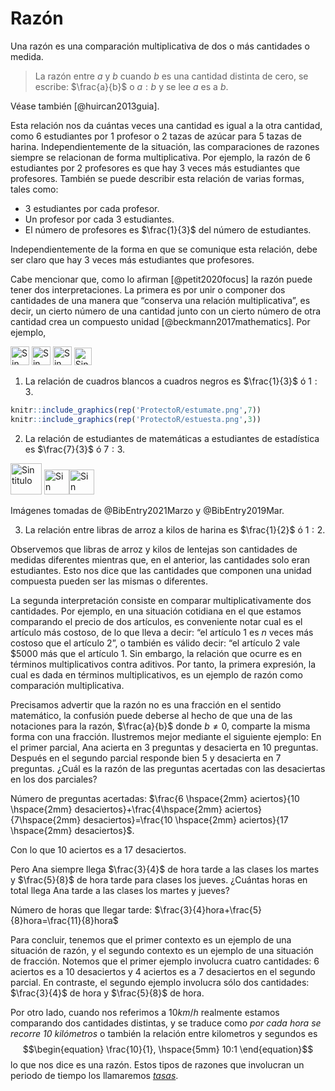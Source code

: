 # Razón

Una razón es una comparación multiplicativa de dos o más cantidades o medida.

>La razón entre $a$ y $b$ cuando $b$ es una cantidad distinta de cero, se escribe: 
$\frac{a}{b}$ o $a:b$ y se lee $a$ es a $b$.

Véase también [@huircan2013guia].

Esta relación nos da cuántas veces una cantidad es igual a la otra cantidad, como 6 estudiantes por 1 profesor o 2 tazas de azúcar para 5 tazas de harina. Independientemente de la situación, las comparaciones de razones siempre se relacionan de forma multiplicativa. Por ejemplo, la razón de 6 estudiantes por 2 profesores es que hay 3 veces más estudiantes que profesores. También se puede describir esta relación de varias formas, tales como:

* 3 estudiantes por cada profesor.
* Un profesor por cada 3 estudiantes. 
* El número de profesores es $\frac{1}{3}$ del número de estudiantes. 

Independientemente de la forma en que se comunique esta relación, debe ser claro que hay 3 veces más estudiantes que profesores.

Cabe mencionar que, como lo afirman [@petit2020focus] la razón puede tener dos interpretaciones. La primera es por
unir o componer dos cantidades de una manera que "conserva una relación multiplicativa", es decir, un cierto número de una cantidad junto con un cierto número de otra cantidad crea un compuesto unidad [@beckmann2017mathematics]. Por ejemplo,

![Sin titulo](https://static.vecteezy.com/system/resources/previews/001/209/957/non_2x/square-png.png){width=30px} ![Sin titulo](https://static.vecteezy.com/system/resources/previews/001/209/957/non_2x/square-png.png){width=30px} ![Sin titulo](https://static.vecteezy.com/system/resources/previews/001/209/957/non_2x/square-png.png){width=30px} ![Sin titulo](https://www.nicepng.com/png/detail/926-9260681_cuadro-cuadrados-borde-monochrome.png){width=28px} 

1. La relación de cuadros blancos a cuadros negros es $\frac{1}{3}$ ó $1:3$.


```r
knitr::include_graphics(rep('ProtectoR/estumate.png',7))
knitr::include_graphics(rep('ProtectoR/estuesta.png',3))
```

2. La relación de estudiantes de matemáticas a estudiantes de estadística es   $\frac{7}{3}$ ó $7:3$.


![Sin titulo](ProtectoR/arroz.png){width=50px} ![Sin titulo](ProtectoR/harina.png){width=40px}![Sin titulo](ProtectoR/harina.png){width=40px}

Imágenes tomadas de @BibEntry2021Marzo y @BibEntry2019Mar.

3. La relación entre libras de arroz a kilos de harina es $\frac{1}{2}$ ó $1:2$.


Observemos que libras de arroz y kilos de lentejas son cantidades de medidas diferentes mientras que, en el anterior, las cantidades solo eran estudiantes. Esto nos dice que las cantidades que componen una unidad compuesta pueden ser las mismas o diferentes.

La segunda interpretación consiste en comparar multiplicativamente dos cantidades. Por ejemplo, en una situación cotidiana en el que estamos comparando el precio de dos artículos, es conveniente notar cual es el artículo más costoso, de lo que lleva a decir: “el artículo 1 es $n$ veces más costoso que el artículo 2”, o también es válido decir: “el artículo 2 vale $\$5000$ más que el artículo 1. Sin embargo, la relación que ocurre es en términos multiplicativos contra aditivos. Por tanto, la primera expresión, la cual es dada en términos multiplicativos, es un ejemplo de razón como comparación multiplicativa. 

Precisamos advertir que la razón no es una fracción en el sentido matemático, la confusión puede deberse al hecho de que una de las notaciones para la razón, $\frac{a}{b}$ donde $b\neq 0$, comparte la misma forma con una fracción. Ilustremos mejor mediante el siguiente ejemplo: 
En el primer parcial, Ana acierta en $3$ preguntas y desacierta en $10$ preguntas. Después en el segundo parcial responde bien $5$ y desacierta en $7$ preguntas. ¿Cuál es la razón de las preguntas acertadas con las desaciertas en los dos parciales? 

Número de preguntas acertadas: 
$\frac{6 \hspace{2mm} aciertos}{10 \hspace{2mm} desaciertos}+\frac{4\hspace{2mm} aciertos}{7\hspace{2mm} desaciertos}=\frac{10 \hspace{2mm} aciertos}{17 \hspace{2mm} desaciertos}$.

Con lo que $10$ aciertos es a $17$ desaciertos.

Pero Ana siempre llega $\frac{3}{4}$ de hora tarde a las clases los martes  y $\frac{5}{8}$ de hora tarde para clases los jueves. ¿Cuántas horas en total llega Ana tarde a las clases los martes y jueves?

Número de horas que llegar tarde:
$\frac{3}{4}hora+\frac{5}{8}hora=\frac{11}{8}hora$

Para concluir, tenemos que el primer contexto es un ejemplo de una situación de razón, y el segundo contexto es un ejemplo de una situación de fracción. Notemos que el primer ejemplo involucra cuatro cantidades: $6$ aciertos es a $10$ desaciertos y $4$ aciertos es a $7$ desaciertos en el segundo parcial. En contraste, el segundo ejemplo involucra sólo dos cantidades: $\frac{3}{4}$ de hora y $\frac{5}{8}$ de hora.

Por otro lado, cuando nos referimos a $10 km/h$ realmente estamos comparando dos cantidades distintas, y se traduce como *por cada hora se recorre 10 kilómetros* o también la relación entre kilometros y segundos es 
$$\begin{equation}
\frac{10}{1}, \hspace{5mm} 10:1
\end{equation}$$
lo que nos dice es una razón. Estos tipos de razones que involucran un periodo de tiempo los llamaremos [*tasas*](#tasas).
